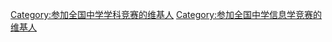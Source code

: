 {{Userbox
  |border-c=#0000aa
  |border-s=1
  |id-c=white
  |id-fc=black
  |id-s=14
  |info-c=#ccf
  |info-fc=black
  |info-s=10
  |id       = 信息竞赛
  |info     = 该维基人在全国中学[[信息学]]竞赛中荣获'''{{{1}}}'''等奖。
}}
[[Category:参加全国中学学科竞赛的维基人]]
[[Category:参加全国中学信息学竞赛的维基人]]